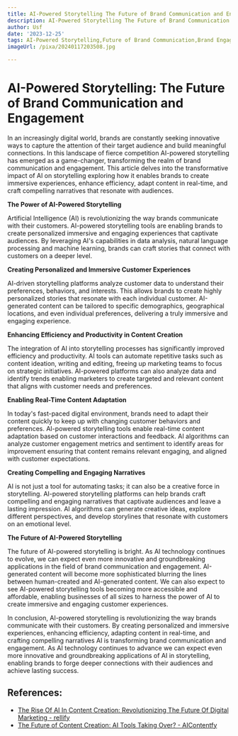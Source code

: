 ```yaml
---
title: AI-Powered Storytelling The Future of Brand Communication and Engagement
description: AI-Powered Storytelling The Future of Brand Communication and Engagement
author: Usf
date: '2023-12-25'
tags: AI-Powered Storytelling,Future of Brand Communication,Brand Engagement
imageUrl: /pixa/20240117203508.jpg

---
```

# AI-Powered Storytelling: The  Future of Brand Communication and Engagement

In an increasingly digital world,  brands are constantly seeking innovative ways to capture the attention of their target audience and build meaningful connections. In this landscape of  fierce competition AI-powered  storytelling has emerged as a game-changer, transforming the realm of brand communication and engagement. This article delves into the  transformative  impact  of  AI on storytelling exploring how it enables brands  to create immersive experiences, enhance efficiency, adapt content in real-time, and craft  compelling narratives that resonate with audiences.

**The Power of  AI-Powered Storytelling**

Artificial Intelligence (AI) is revolutionizing the way brands communicate with their customers. AI-powered storytelling tools are enabling brands to create personalized immersive and engaging experiences that captivate audiences. By leveraging AI's capabilities in data analysis, natural language processing and machine learning, brands can craft  stories that connect with customers on a deeper level.

**Creating Personalized and Immersive Customer Experiences**

AI-driven storytelling platforms analyze customer data  to understand their preferences, behaviors,  and interests. This allows brands to create highly personalized stories  that resonate with each  individual customer.  AI-generated content can be tailored to specific demographics, geographical locations, and even individual preferences, delivering a truly immersive and engaging experience.

**Enhancing Efficiency and Productivity in Content Creation**

The integration of  AI into storytelling processes has significantly improved  efficiency and productivity. AI tools can automate repetitive tasks such as content ideation, writing and editing, freeing up marketing teams to focus on strategic initiatives. AI-powered platforms can also analyze data and identify trends enabling marketers to create targeted  and relevant content that aligns with customer needs and preferences.

**Enabling Real-Time Content Adaptation**

In today's fast-paced digital environment, brands need  to adapt their  content quickly to keep up with  changing  customer behaviors and preferences. AI-powered storytelling tools enable real-time content  adaptation based  on customer interactions and feedback. AI  algorithms  can analyze customer  engagement metrics and sentiment to  identify areas for  improvement ensuring that  content remains relevant  engaging, and  aligned with customer expectations.

**Creating Compelling and Engaging Narratives**

AI is not just  a tool for automating tasks; it can also  be a creative force in storytelling. AI-powered storytelling platforms can help brands craft compelling and engaging narratives that captivate audiences and leave a lasting impression. AI algorithms  can generate creative  ideas,  explore different perspectives, and develop storylines that resonate with customers on  an emotional level.

**The Future of AI-Powered Storytelling**

The future of AI-powered storytelling is bright. As AI technology  continues  to evolve, we  can expect even more innovative and groundbreaking applications in the field of brand communication and  engagement. AI-generated content  will become more sophisticated blurring the lines between human-created and AI-generated  content. We  can also expect to see AI-powered storytelling tools becoming more accessible and affordable,  enabling businesses of all sizes to harness the power of AI to create immersive and engaging customer experiences.

In  conclusion,  AI-powered storytelling is revolutionizing the way brands communicate with their  customers. By creating personalized and immersive experiences, enhancing efficiency, adapting content  in real-time, and crafting compelling narratives AI is transforming brand communication and engagement. As AI technology continues to advance we can expect even more innovative and groundbreaking applications of AI in storytelling, enabling brands to forge deeper connections with their audiences and achieve lasting success.

## References:
- [The Rise Of AI In Content Creation: Revolutionizing The Future Of Digital Marketing - rellify](https://rellify.com/blog/the-rise-of-ai-in-content-creation-revolutionizing-the-future-of-digital-marketing/)
- [The Future of Content Creation: AI Tools Taking Over? - AIContentfy](https://aicontentfy.com/en/blog/future-of-content-creation-ai-tools-taking-over)
